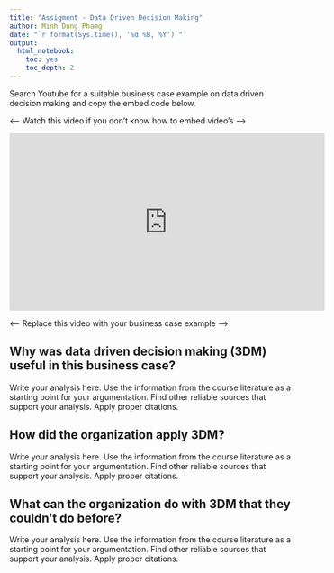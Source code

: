 ```yaml
---
title: "Assigment - Data Driven Decision Making"
author: Minh Dung Phamg
date: "`r format(Sys.time(), '%d %B, %Y')`"
output:
  html_notebook:
    toc: yes
    toc_depth: 2
---
```


Search Youtube for a suitable business case example on data driven decision making and copy the embed code below.

<---- Watch this video if you don't know how to embed video's ---->

<iframe width="560" height="315" src="https://www.youtube.com/embed/9YffrCViTVk" frameborder="0" allow="accelerometer; autoplay; clipboard-write; encrypted-media; gyroscope; picture-in-picture" allowfullscreen></iframe>

<---- Replace this video with your business case example ---->


## Why was data driven decision making (3DM) useful in this business case?

Write your analysis here. Use the information from the course literature as a starting point for your argumentation. Find other reliable sources that support your analysis. Apply proper citations. 

## How did the organization apply 3DM?

Write your analysis here. Use the information from the course literature as a starting point for your argumentation. Find other reliable sources that support your analysis. Apply proper citations. 

## What can the organization do with 3DM that they couldn’t do before?

Write your analysis here. Use the information from the course literature as a starting point for your argumentation. Find other reliable sources that support your analysis. Apply proper citations. 